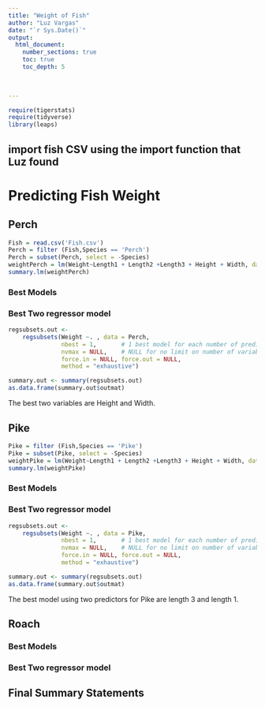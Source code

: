 ```yaml
---
title: "Weight of Fish"
author: "Luz Vargas"
date: "`r Sys.Date()`"  
output: 
  html_document:
    number_sections: true
    toc: true
    toc_depth: 5

 
    
---
```



```r
require(tigerstats)
require(tidyverse)
library(leaps)
```


## import fish CSV using the import function that Luz found

# Predicting Fish Weight


## Perch
```r
Fish = read.csv('Fish.csv')
Perch = filter (Fish,Species == 'Perch')
Perch = subset(Perch, select = -Species)
weightPerch = lm(Weight~Length1 + Length2 +Length3 + Height + Width, data = Perch)  
summary.lm(weightPerch)  
```

### Best Models


### Best Two regressor model



```r
regsubsets.out <-
    regsubsets(Weight ~. , data = Perch,
               nbest = 1,       # 1 best model for each number of predictors
               nvmax = NULL,    # NULL for no limit on number of variables
               force.in = NULL, force.out = NULL,
               method = "exhaustive")

summary.out <- summary(regsubsets.out)
as.data.frame(summary.out$outmat)
```

The best two variables are Height and Width.


## Pike


```r

Pike = filter (Fish,Species == 'Pike')
Pike = subset(Pike, select = -Species)
weightPike = lm(Weight~Length1 + Length2 +Length3 + Height + Width, data = Pike)  
summary.lm(weightPike)  
```



### Best Models

### Best Two regressor model


```r
regsubsets.out <-
    regsubsets(Weight ~. , data = Pike,
               nbest = 1,       # 1 best model for each number of predictors
               nvmax = NULL,    # NULL for no limit on number of variables
               force.in = NULL, force.out = NULL,
               method = "exhaustive")

summary.out <- summary(regsubsets.out)
as.data.frame(summary.out$outmat)
```

The best model using two predictors for Pike are length 3 and length 1.

## Roach

### Best Models

### Best Two regressor model

## Final Summary Statements
